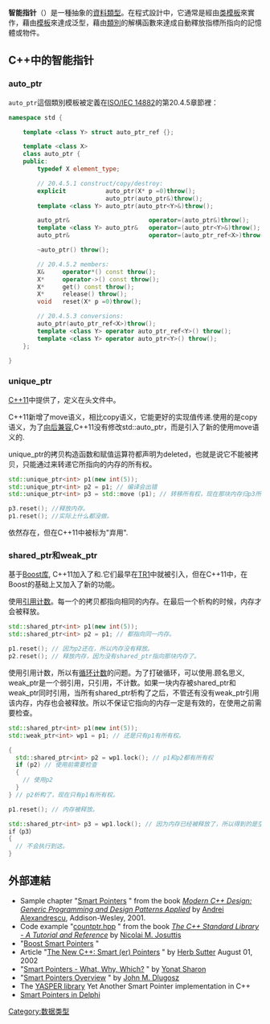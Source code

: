 {{NoteTA
|T=zh-hans:智能指针; zh-hant:智慧指標;
|G1=IT
}}
'''智能指针'''（{{lang-en|Smart pointer}}）是一種抽象的[[資料類型|資料類型]]。在程式設計中，它通常是經由[[模板_(C++)#类模板|类模板]]來實作，藉由[[模板_(C++)|模板]]來達成泛型，藉由[[类_(计算机科学)|類別]]的解構函數來達成自動釋放指標所指向的記憶體或物件。

== C++中的智能指针 ==

=== auto_ptr ===

{{see|en:auto_ptr}}
<code>auto_ptr</code>這個類別模板被定義在[[C++#.E6.A0.87.E5.87.86.E5.8C.96|ISO/IEC 14882]]的第20.4.5章節裡：
<syntaxhighlight lang="cpp">
namespace std {

    template <class Y> struct auto_ptr_ref {};

    template <class X>
    class auto_ptr {
    public:
        typedef X element_type;

        // 20.4.5.1 construct/copy/destroy:
        explicit           auto_ptr(X* p =0)throw();
                           auto_ptr(auto_ptr&)throw();
        template <class Y> auto_ptr(auto_ptr<Y>&)throw();

        auto_ptr&                      operator=(auto_ptr&)throw();
        template <class Y> auto_ptr&   operator=(auto_ptr<Y>&)throw();
        auto_ptr&                      operator=(auto_ptr_ref<X>)throw();

        ~auto_ptr() throw();

        // 20.4.5.2 members:
        X&     operator*() const throw();
        X*     operator->() const throw();
        X*     get() const throw();
        X*     release() throw();
        void   reset(X* p =0)throw();

        // 20.4.5.3 conversions:
        auto_ptr(auto_ptr_ref<X>)throw();
        template <class Y> operator auto_ptr_ref<Y>() throw();
        template <class Y> operator auto_ptr<Y>() throw();
    };

}
</syntaxhighlight>

=== unique_ptr ===

[[C++11|C++11]]中提供了{{code|std::unique_ptr}}，定义在{{code|<memory>}}头文件中。

C++11新增了move语义，相比copy语义，它能更好的实现值传递.{{code|std::auto_ptr}}使用的是copy语义，为了[[向后兼容|向后兼容]],C++11没有修改std::auto_ptr，而是引入了新的使用move语义的{{code|std::unique_ptr}}.

unique_ptr的拷贝构造函数和赋值运算符都声明为deleted，也就是说它不能被拷贝，只能通过{{code|std::move}}来转递它所指向的内存的所有权。

<syntaxhighlight lang="cpp">
std::unique_ptr<int> p1(new int(5));
std::unique_ptr<int> p2 = p1; // 编译会出错
std::unique_ptr<int> p3 = std::move (p1); // 转移所有权，现在那块内存归p3所有, p1成为无效的指针。

p3.reset(); //释放内存。
p1.reset(); //实际上什么都没做。
</syntaxhighlight>

{{code|std::auto_ptr}}依然存在，但在C++11中被标为"弃用".

=== shared_ptr和weak_ptr ===

基于[[Boost_C++_Libraries|Boost库]], C++11加入了{{code|shared_ptr}}和{{code|weak_ptr}}.它们最早在[[C++_Technical_Report_1#Smart_pointers|TR1]]中就被引入，但在C++11中，在Boost的基础上又加入了新的功能。

{{code|std::shared_ptr}}使用[[引用计数|引用计数]]。每一个{{code|shared_ptr}}的拷贝都指向相同的内存。在最后一个{{code|shared_ptr}}析构的时候，内存才会被释放。

<syntaxhighlight lang="cpp">
std::shared_ptr<int> p1(new int(5));
std::shared_ptr<int> p2 = p1; // 都指向同一内存。

p1.reset(); // 因为p2还在，所以内存没有释放。
p2.reset(); // 释放内存，因为没有shared_ptr指向那块内存了。
</syntaxhighlight>

{{code|std::shared_ptr}}使用引用计数，所以有[[循环计数|循环计数]]的问题。为了打破循环，可以使用{{code|std::weak_ptr}}.顾名思义, weak_ptr是一个弱引用，只引用，不计数。如果一块内存被shared_ptr和weak_ptr同时引用，当所有shared_ptr析构了之后，不管还有没有weak_ptr引用该内存，内存也会被释放。所以{{code|weak_ptr}}不保证它指向的内存一定是有效的，在使用之前需要检查。

<syntaxhighlight lang="cpp">
std::shared_ptr<int> p1(new int(5));
std::weak_ptr<int> wp1 = p1; // 还是只有p1有所有权。

{
  std::shared_ptr<int> p2 = wp1.lock(); // p1和p2都有所有权
  if (p2) // 使用前需要检查
  { 
    // 使用p2
  }
} // p2析构了，现在只有p1有所有权。

p1.reset(); // 内存被释放。

std::shared_ptr<int> p3 = wp1.lock(); // 因为内存已经被释放了，所以得到的是空指针。
if（p3）
{
  // 不会执行到这。
}
</syntaxhighlight>

==外部連結==
*Sample chapter "[http://www.informit.com/articles/article.aspx?p=25264 Smart Pointers] {{Wayback|url=http://www.informit.com/articles/article.aspx?p=25264 |date=20110102005449 }}" from the book ''[http://www.moderncppdesign.com/ Modern C++ Design: Generic Programming and Design Patterns Applied] {{Wayback|url=http://www.moderncppdesign.com/ |date=20110202090959 }}'' by [[Andrei_Alexandrescu|Andrei Alexandrescu]], Addison-Wesley, 2001.
*Code example "[http://www.josuttis.com/libbook/cont/countptr.hpp.html countptr.hpp] {{Wayback|url=http://www.josuttis.com/libbook/cont/countptr.hpp.html |date=20110423150418 }}" from the book ''[http://www.josuttis.com/libbook/ The C++ Standard Library - A Tutorial and Reference] {{Wayback|url=http://www.josuttis.com/libbook/ |date=20110323010809 }}'' by [[Nicolai_M._Josuttis|Nicolai M. Josuttis]]
*"[http://boost.org/libs/smart_ptr/smart_ptr.htm Boost Smart Pointers] {{Wayback|url=http://boost.org/libs/smart_ptr/smart_ptr.htm |date=20080724032159 }}"
*Article "[http://www.drdobbs.com/184403837/ The New C++: Smart (er) Pointers] {{Wayback|url=http://www.drdobbs.com/184403837/ |date=20110914213110 }}" by [[Herb_Sutter|Herb Sutter]] August 01, 2002
*"[http://ootips.org/yonat/4dev/smart-pointers.html Smart Pointers - What, Why, Which?] {{Wayback|url=http://ootips.org/yonat/4dev/smart-pointers.html |date=20110613084907 }}" by [[Yonat_Sharon|Yonat Sharon]]
*"[http://dlugosz.com/Repertoire/refman/Classics/Smart%20Pointers%20Overview.html Smart Pointers Overview] {{Wayback|url=http://dlugosz.com/Repertoire/refman/Classics/Smart%20Pointers%20Overview.html |date=20110710140852 }}" by [[John_M._Dlugosz|John M. Dlugosz]]
* The [http://yasper.sourceforge.net/ YASPER library] {{Wayback|url=http://yasper.sourceforge.net/ |date=20110513193350 }} Yet Another Smart Pointer implementation in C++
* [http://barrkel.blogspot.com/2008/09/smart-pointers-in-delphi.html Smart Pointers in Delphi] {{Wayback|url=http://barrkel.blogspot.com/2008/09/smart-pointers-in-delphi.html |date=20081106143659 }}

[[Category:数据类型|Category:数据类型]]